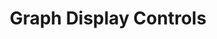 ---
slug: spectrometer-gui-in-reactjs-layout-spectrum-graph-controls
title: Graph Display Controls
authors:
    name: Vignesh Venkatasubramanian Vaidyanathan
---